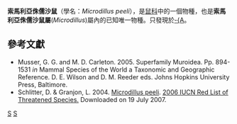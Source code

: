 {{Speciesbox
| taxon = Microdillus peeli
| fossil_range = 現今
| status = LC | status_system = IUCN3.1
| parent_authority = Thomas, 1910
| binomial_authority = de Winton, 1898
| synonyms = 
}}

'''索馬利亞侏儒沙鼠'''（學名：''Microdillus peeli''），是[[鼠科|鼠科]]中的一個物種，也是'''索馬利亞侏儒沙鼠屬'''(''Microdillus'')屬內的已知唯一物種。只發現於[[索马里|-{A]]。

==參考文獻==
* Musser, G. G. and M. D. Carleton. 2005. Superfamily Muroidea. Pp. 894-1531 ''in'' Mammal Species of the World a Taxonomic and Geographic Reference. D. E. Wilson and D. M. Reeder eds. Johns Hopkins University Press, Baltimore.
* Schlitter, D. & Granjon, L. 2004.  [http://www.iucnredlist.org/search/details.php/13332/all Microdillus peeli].   [http://www.iucnredlist.org 2006 IUCN Red List of Threatened Species. ] {{Wayback|url=http://www.iucnredlist.org/ |date=20140627000000 }}  Downloaded on 19 July 2007.
{{taxonbar}}

[[Category:索馬利亞侏儒沙鼠屬|S]]
[[Category:1910年描述的动物|S]]
